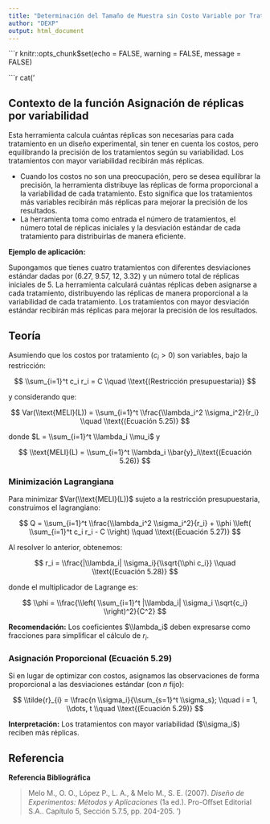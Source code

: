 ```yaml
---
title: "Determinación del Tamaño de Muestra sin Costo Variable por Tratamiento"
author: "DEXP"
output: html_document
---
```


```r
knitr::opts_chunk$set(echo = FALSE, warning = FALSE, message = FALSE)




```r
cat('

## Contexto de la función Asignación de réplicas por variabilidad

Esta herramienta calcula cuántas réplicas son necesarias para cada tratamiento en un diseño experimental, sin tener en cuenta los costos, pero equilibrando la precisión de los tratamientos según su variabilidad. Los tratamientos con mayor variabilidad recibirán más réplicas.

- Cuando los costos no son una preocupación, pero se desea equilibrar la precisión, la herramienta distribuye las réplicas de forma proporcional a la variabilidad de cada tratamiento. Esto significa que los tratamientos más variables recibirán más réplicas para mejorar la precisión de los resultados.
- La herramienta toma como entrada el número de tratamientos, el número total de réplicas iniciales y la desviación estándar de cada tratamiento para distribuirlas de manera eficiente.

**Ejemplo de aplicación:**

Supongamos que tienes cuatro tratamientos con diferentes desviaciones estándar dadas por (6.27, 9.57, 12, 3.32) y un número total de réplicas iniciales de 5. La herramienta calculará cuántas réplicas deben asignarse a cada tratamiento, distribuyendo las réplicas de manera proporcional a la variabilidad de cada tratamiento. Los tratamientos con mayor desviación estándar recibirán más réplicas para mejorar la precisión de los resultados.


## Teoría

Asumiendo que los costos por tratamiento ($c_i > 0$) son variables, bajo la restricción:

$$
\\sum_{i=1}^t c_i r_i = C \\quad \\text{(Restricción presupuestaria)}
$$

y considerando que:

$$
Var(\\text{MELI}(L)) = \\sum_{i=1}^t \\frac{\\lambda_i^2 \\sigma_i^2}{r_i} \\quad \\text{(Ecuación 5.25)}
$$

donde $L = \\sum_{i=1}^t \\lambda_i \\mu_i$ y 

$$
\\text{MELI}(L) = \\sum_{i=1}^t \\lambda_i \\bar{y}_i\\text{(Ecuación 5.26)}
$$ 

### Minimización Lagrangiana

Para minimizar $Var(\\text{MELI}(L))$ sujeto a la restricción presupuestaria, construimos el lagrangiano:

$$
Q = \\sum_{i=1}^t \\frac{\\lambda_i^2 \\sigma_i^2}{r_i} + \\phi \\left( \\sum_{i=1}^t c_i r_i - C \\right) \\quad \\text{(Ecuación 5.27)}
$$

Al resolver lo anterior, obtenemos:

$$
r_i = \\frac{|\\lambda_i| \\sigma_i}{\\sqrt{\\phi c_i}} \\quad \\text{(Ecuación 5.28)}
$$

donde el multiplicador de Lagrange es:

$$
\\phi = \\frac{\\left( \\sum_{i=1}^t |\\lambda_i| \\sigma_i \\sqrt{c_i} \\right)^2}{C^2}
$$

**Recomendación:** Los coeficientes $\\lambda_i$ deben expresarse como fracciones para simplificar el cálculo de $r_i$.

### Asignación Proporcional (Ecuación 5.29)

Si en lugar de optimizar con costos, asignamos las observaciones de forma proporcional a las desviaciones estándar (con $n$ fijo):

$$
\\tilde{r}_{i} = \\frac{n \\sigma_i}{\\sum_{s=1}^t \\sigma_s}; \\quad i = 1, \\dots, t \\quad \\text{(Ecuación 5.29)}
$$

**Interpretación:** Los tratamientos con mayor variabilidad ($\\sigma_i$) reciben más réplicas.

## Referencia

**Referencia Bibliográfica**

> Melo M., O. O., López P., L. A., & Melo M., S. E. (2007). *Diseño de Experimentos: Métodos y Aplicaciones* (1a ed.). Pro-Oﬀset Editorial S.A.. Capítulo 5, Sección 5.7.5, pp. 204-205.
')

